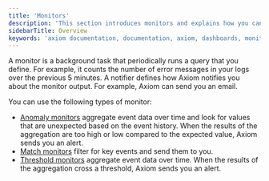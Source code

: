 ```yaml
---
title: 'Monitors'
description: 'This section introduces monitors and explains how you can use them to generate automated alerts from your event data.'
sidebarTitle: Overview
keywords: 'axiom documentation, documentation, axiom, dashboards, monitors, notifiers, slack, email, pagerduty, webhook, opsgenie, discord, discord webhook'
---
```


A monitor is a background task that periodically runs a query that you define. For example, it counts the number of error messages in your logs over the previous 5 minutes. A notifier defines how Axiom notifies you about the monitor output. For example, Axiom can send you an email.

You can use the following types of monitor:

- [Anomaly monitors](/monitor-data/anomaly-monitors) aggregate event data over time and look for values that are unexpected based on the event history. When the results of the aggregation are too high or low compared to the expected value, Axiom sends you an alert.
- [Match monitors](/monitor-data/match-monitors) filter for key events and send them to you.
- [Threshold monitors](/monitor-data/threshold-monitors) aggregate event data over time. When the results of the aggregation cross a threshold, Axiom sends you an alert.
